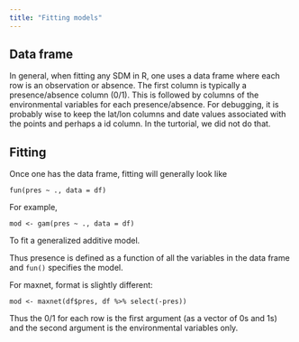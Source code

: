 ```yaml
---
title: "Fitting models"
---
```


## Data frame

In general, when fitting any SDM in R, one uses a data frame where each row is an observation or absence. The first column is typically a presence/absence column (0/1). This is followed by columns of the environmental variables for each presence/absence. For debugging, it is probably wise to keep the lat/lon columns and date values associated with the points and perhaps a id column. In the turtorial, we did not do that.

## Fitting

Once one has the data frame, fitting will generally look like

```
fun(pres ~ ., data = df)
```

For example,
```
mod <- gam(pres ~ ., data = df)
```
To fit a generalized additive model.

Thus presence is defined as a function of all the variables in the data frame and `fun()` specifies the model.

For maxnet, format is slightly different:

```
mod <- maxnet(df$pres, df %>% select(-pres))
```

Thus the 0/1 for each row is the first argument (as a vector of 0s and 1s) and the second argument is the environmental variables only.
